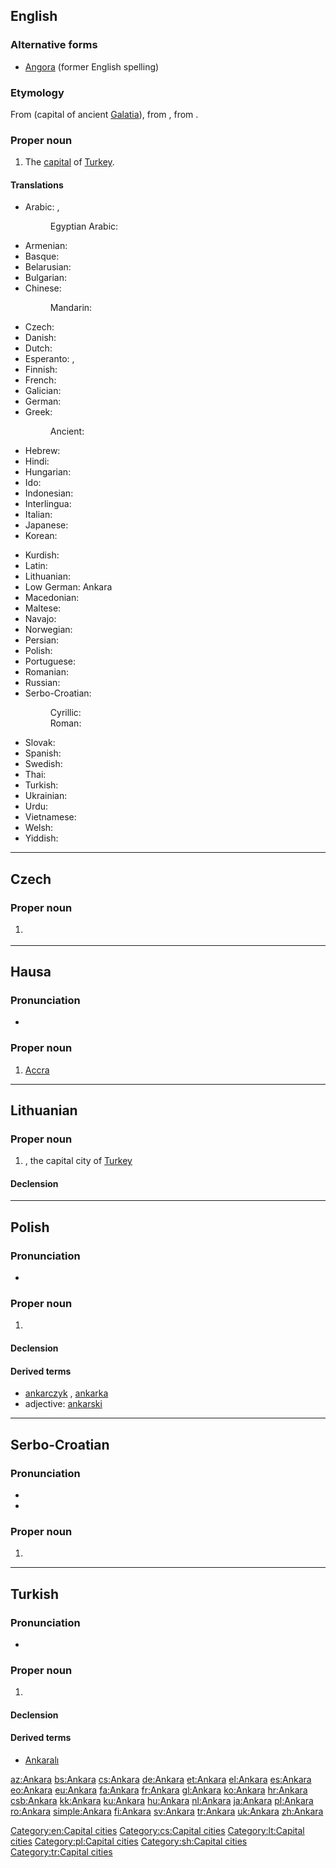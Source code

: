 {{also|ankara}}
==English==
{{wikipedia}}

===Alternative forms===
* [[Angora]] (former English spelling)

===Etymology===
From {{etyl|la|en}} {{term|Ancyra|lang=la}} (capital of ancient [[Galatia]]), from {{etyl|grc|en}} {{term|Ἄγκυρα||sc=polytonic|tr=Ankura|lang=grc}}, from {{term|ἄγκυρα||anchor|sc=polytonic|tr=ankura|lang=grc}}.

===Proper noun===
{{en-proper noun}}

# The [[capital]] of [[Turkey]].

====Translations====
{{trans-top|capital of Turkey}}
* Arabic: {{t|ar|أنقرة|f|tr=ʾanqára}}, {{qualifier|archaic}} {{t|ar|انكورية|f|tr=ankuriya|sc=Arab}}
*: Egyptian Arabic: {{t|arz|أنقرة|f|tr=ʔanqara|sc=Arab}}
* Armenian: {{t|hy|Անկարա|tr=Ankara}}
* Basque: {{t+|eu|Ankara}}
* Belarusian: {{t|be|Анкара|f|tr=Ankará}}
* Bulgarian: {{t+|bg|Анкара|f|tr=Ankara}}
* Chinese:
*: Mandarin: {{t+|cmn|安卡拉|tr=Ānkǎlā|sc=Hani}}
* Czech: {{t+|cs|Ankara}}
* Danish: {{t|da|Ankara}}
* Dutch: {{t+|nl|Ankara}}
* Esperanto: {{t+|eo|Ankara}}, {{t|eo|Ankaro}}
* Finnish: {{t+|fi|Ankara}}
* French: {{t+|fr|Ankara}}
* Galician: {{t+|gl|Ancara}}
* German: {{t+|de|Ankara|n}}
* Greek: {{t+|el|Άγκυρα|f|tr=Ánkyra}}
*: Ancient: {{t|grc|Ἄγκυρα|f|tr=Ankura|sc=polytonic}}
* Hebrew: {{t|he|אנקרה|f|tr=Ankara}}
* Hindi: {{t|hi|अंकारा|tr=aṅkārā}}
* Hungarian: {{t+|hu|Ankara}}
* Ido: {{t|io|Ankara}}
* Indonesian: {{t|id|Ankara}}
* Interlingua: {{t|ia|Ankara}}
* Italian: {{t|it|Ankara|f}}
* Japanese: {{t|ja|アンカラ|tr=Ankara}}
* Korean: {{t+|ko|앙카라|tr=Angkara|sc=Hang}}
{{trans-mid}}
* Kurdish: {{t+|ku|Enqere}}
* Latin: {{t+|la|Ancyra|f}}
* Lithuanian: {{t|lt|Ankara}}
* Low German: Ankara
* Macedonian: {{t|mk|Анкара|f|tr=Ánkara}}
* Maltese: {{t|mt|Ankara}}
* Navajo: {{t|nv|Ankʼawa}}
* Norwegian: {{t|no|Ankara}}
* Persian: {{t+|fa|آنکارا|tr=Ankara}}
* Polish: {{t+|pl|Ankara|f}}
* Portuguese: {{t|pt|Ancara|f}}
* Romanian: {{t+|ro|Ankara}}
* Russian: {{t+|ru|Анкара|f|tr=Ankará}}
* Serbo-Croatian:
*: Cyrillic: {{t|sh|Анкара|f|sc=Cyrl}}
*: Roman: {{t|sh|Ankara|f}}
* Slovak: {{t|sk|Ankara|f}}
* Spanish: {{t+|es|Angora|f}}
* Swedish: {{t+|sv|Ankara}}
* Thai: {{t|th|อังการา|tr=angkaaraa}}
* Turkish: {{t+|tr|Ankara}}
* Ukrainian: {{t|uk|Анкара|f|tr=Ankará}}
* Urdu: {{t|ur|انقرہ|tr=}}
* Vietnamese: {{t|vi|Ankara}}
* Welsh: {{t|cy|Ankara}}
* Yiddish: {{t|yi|אנקארא|n|tr=Ankara|sc=Hebr}}
{{trans-bottom}}

[[Category:en:Capital cities]]

----

==Czech==

===Proper noun===
{{cs-proper noun|g=f}}

# {{l/en|Ankara}} {{gloss|the capital of Turkey}}

[[Category:cs:Capital cities]]

----

==Hausa==

===Pronunciation===
* {{hyphenation|Àn|kà|r̃à|lang=ha}}

===Proper noun===
{{head|ha|proper noun|g=f}}

# [[Accra]] {{gloss|capital city of [[Ghana]]}}

----

==Lithuanian==
{{wikipedia|lang=lt}}

===Proper noun===
{{lt-proper noun|f}}

# {{l/en|Ankara}}, the capital city of [[Turkey]]

====Declension====
{{lt-noun-f-a-unc|Ankar}}

[[Category:lt:Capital cities]]

----

==Polish==

===Pronunciation===
* {{audio|Pl-Ankara.ogg|audio|lang=pl}}

===Proper noun===
{{head|pl|proper noun|g=f}}

# {{l/en|Ankara}}

====Declension====
{{pl-decl-noun-sing
|Ankara
|Ankary
|Ankarze
|Ankarę
|Ankarą
|Ankarze
|Ankaro
}}

====Derived terms====
* [[ankarczyk]] {{g|m}}, [[ankarka]] {{g|f}}
* adjective: [[ankarski]]

[[Category:pl:Capital cities]]

----

==Serbo-Croatian==

===Pronunciation===
* {{IPA|/ǎnkara/|lang=sh}}
* {{hyphenation|An|ka|ra|lang=sh}}

===Proper noun===
{{sh-proper noun|g=f|head=Ànkara|r|Анкара|А̀нкара}}

# {{l/en|Ankara}}

[[Category:sh:Capital cities]]

----

==Turkish==
{{wikipedia|lang=tr}}

===Pronunciation===
* {{IPA|[ˈɑn.kɑ.ɾɑ]|lang=tr}}

===Proper noun===
{{head|tr|proper noun}}

# {{l/en|Ankara}}

====Declension====
{{tr-prop-v-aı}}
{{tr-poss-prop-v-aı}}

====Derived terms====
* [[Ankaralı]]

[[Category:tr:Capital cities]]

[[az:Ankara]]
[[bs:Ankara]]
[[cs:Ankara]]
[[de:Ankara]]
[[et:Ankara]]
[[el:Ankara]]
[[es:Ankara]]
[[eo:Ankara]]
[[eu:Ankara]]
[[fa:Ankara]]
[[fr:Ankara]]
[[gl:Ankara]]
[[ko:Ankara]]
[[hr:Ankara]]
[[csb:Ankara]]
[[kk:Ankara]]
[[ku:Ankara]]
[[hu:Ankara]]
[[nl:Ankara]]
[[ja:Ankara]]
[[pl:Ankara]]
[[ro:Ankara]]
[[simple:Ankara]]
[[fi:Ankara]]
[[sv:Ankara]]
[[tr:Ankara]]
[[uk:Ankara]]
[[zh:Ankara]]